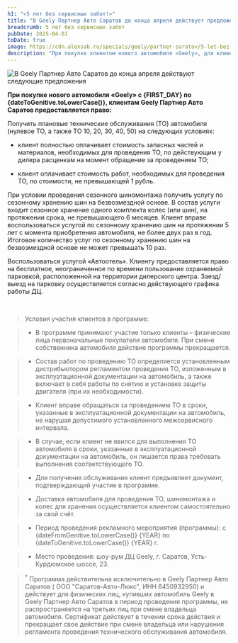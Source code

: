 ```yaml
---
h1: "«5 лет без сервисных забот!»"
title: "В Geely Партнер Авто Саратов до конца апреля действует предложение: «5 лет без сервисных забот!»"
breadcrumb: 5 лет без сервисных забот
pubDate: 2025-04-01
toDate: true
image: https://cdn.alexsab.ru/specials/geely/partner-saratov/5-let-bez-servisnyh-zabot/thumb.webp
description: "При покупке клиентом нового автомобиля «Geely», для клиентов Geely Партнер Авто Саратов действует предложение: «5 лет без забот!»"
---
```



<picture>
	<source media="(min-width: 1024px)" srcset="https://cdn.alexsab.ru/specials/geely/partner-saratov/5-let-bez-servisnyh-zabot/lg.webp" />
	<source media="(min-width: 768px)" srcset="https://cdn.alexsab.ru/specials/geely/partner-saratov/5-let-bez-servisnyh-zabot/md.webp" />
	<img src="https://cdn.alexsab.ru/specials/geely/partner-saratov/5-let-bez-servisnyh-zabot/thumb.webp" class="w-full mb-10" alt="В Geely Партнер Авто Саратов до конца апреля действуют следующие предложения" />
</picture>


**При покупке нового автомобиля «Geely» с {FIRST_DAY} по {dateToGenitive.toLowerCase()}, клиентам Geely Партнер Авто Саратов предоставляется право:**

Получить плановые технические обслуживания (ТО) автомобиля (нулевое ТО, а также ТО 10, 20, 30, 40, 50) на следующих условиях:

- клиент полностью оплачивает стоимость запасных частей и материалов, необходимых для проведения ТО, по действующим у дилера расценкам на момент обращение за проведением ТО;

- клиент оплачивает стоимость работ, необходимых для проведения ТО, по стоимости, не превышающей 1 рубль.


При условии проведения сезонного шиномонтажа получить услугу по сезонному хранению шин на безвозмездной основе. В состав услуги входит сезонное хранение одного комплекта колес (или шин), на протяжении срока, не превышающего 6 месяцев. Клиент вправе воспользоваться услугой по сезонному хранению шин на протяжении 5 лет с момента приобретения автомобиля, не более двух раз в год. Итоговое количество услуг по сезонному хранению шин на безвозмездной основе не может превышать 10 раз.

Воспользоваться услугой «Автоотель». Клиенту предоставляется право на бесплатное, неограниченное по времени пользование охраняемой парковкой, расположенной на территории дилерского центра. Заезд/выезд на парковку осуществляется согласно действующего графика работы ДЦ.

<br/>

<SpecialSalonsInfo dataFormName="Узнать подробнее. Специальное предложение: «5 лет без сервисных забот!" />

> Условия участия клиентов в программе:

> - В программе принимают участие только клиенты – физические лица первоначальные покупатели автомобиля. При смене собственника автомобиля действие программы прекращается.

> - Состав работ по проведению ТО определяется установленным дистрибьютором регламентом проведения ТО, изложенным в эксплуатационной документации на автомобиль, а также включает в себя работы по снятию и установке защиты двигателя (при их необходимости).

> - Клиент вправе обращаться за проведением ТО в сроки, указанные в эксплуатационной документации на автомобиль, не нарушая допустимого установленного межсервисного интервала.

> - В случае, если клиент не явился для выполнения ТО автомобиля в сроки, указанные в эксплуатационной документации на автомобиль, он лишается права требовать выполнения соответствующего ТО.

> - Для получения обслуживания клиент предъявляет документ, подтверждающий участие в программе.

> - Доставка автомобиля для проведения ТО, шиномонтажа и колес для хранения осуществляется клиентом самостоятельно за свой счёт.

> - Период проведения рекламного мероприятия (программы): с {dateFromGenitive.toLowerCase()} {YEAR} по {dateToGenitive.toLowerCase()} {YEAR} г.

> - Место проведения: шоу-рум ДЦ Geely, г. Саратов, Усть-Курдюмское шоссе, 23.

> <sup>*</sup> Программа действительна исключительно в Geely Партнер Авто Саратов ( ООО "Саратов-Авто-Люкс", ИНН 6450932950) и действует для физических лиц, купивших автомобиль Geely в Geely Партнер Авто Саратов в период проведения программы, не распространяется на третьих лиц при смене владельца автомобиля. Сертификат действует в течении срока действия и прекращает свое действие при смене владельца или нарушения регламента проведения технического обслуживания автомобиля.

<FeedbackForm 
    title="" 
    dataFormName="Форма обратной связи. 5 лет без сервисных забот" 
/>
